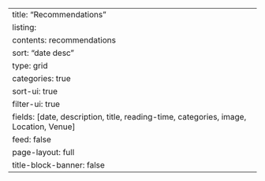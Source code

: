 ---
title: "Recommendations"
listing:
  contents: recommendations
  sort: "date desc"
  type: grid
  categories: true
  sort-ui: true
  filter-ui: true
  fields: [date, description, title, reading-time, categories, image, Location, Venue]
  feed: false
page-layout: full
title-block-banner: false
---